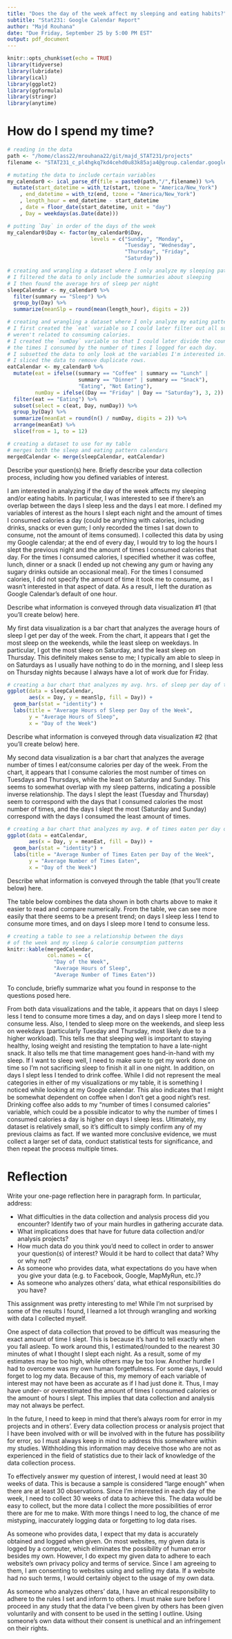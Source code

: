 ```yaml
---
title: "Does the day of the week affect my sleeping and eating habits?"
subtitle: "Stat231: Google Calendar Report"
author: "Majd Rouhana"
date: "Due Friday, September 25 by 5:00 PM EST"
output: pdf_document
---
```


```r
knitr::opts_chunk$set(echo = TRUE)
library(tidyverse)
library(lubridate)
library(ical)
library(ggplot2)
library(ggformula)
library(stringr)
library(anytime)
```

# How do I spend my time?

```r
# reading in the data
path <- "/home/class22/mrouhana22/git/majd_STAT231/projects"
filename <- "STAT231_c_pl4hgkq7kd4cehd0u83k85aja4@group.calendar.google.com.ics"

# mutating the data to include certain variables
my_calendar0 <- ical_parse_df(file = paste0(path,"/",filename)) %>%
  mutate(start_datetime = with_tz(start, tzone = "America/New_York")
    , end_datetime = with_tz(end, tzone = "America/New_York")
    , length_hour = end_datetime - start_datetime
    , date = floor_date(start_datetime, unit = "day")
    , Day = weekdays(as.Date(date)))

# putting `Day` in order of the days of the week
my_calendar0$Day <- factor(my_calendar0$Day, 
                           levels = c("Sunday", "Monday",
                                      "Tuesday", "Wednesday",
                                      "Thursday", "Friday",
                                      "Saturday"))

# creating and wrangling a dataset where I only analyze my sleeping patterns
# I filtered the data to only include the summaries about sleeping
# I then found the average hrs of sleep per night
sleepCalendar <- my_calendar0 %>%
  filter(summary == "Sleep") %>%
  group_by(Day) %>%
  summarize(meanSlp = round(mean(length_hour), digits = 2))

# creating and wrangling a dataset where I only analyze my eating patterns
# I first created the `eat` variable so I could later filter out all summaries that
# weren't related to consuming calories.
# I created the `numDay` variable so that I could later divide the counts of
# the times I consumed by the number of times I logged for each day.
# I subsetted the data to only look at the variables I'm interested in.
# I sliced the data to remove duplicate rows.
eatCalendar <- my_calendar0 %>%
  mutate(eat = ifelse((summary == "Coffee" | summary == "Lunch" |
                       summary == "Dinner" | summary == "Snack"),
                       "Eating", "Not Eating"),
         numDay = ifelse((Day == "Friday" | Day == "Saturday"), 3, 2)) %>%
  filter(eat == "Eating") %>%
  subset(select = c(eat, Day, numDay)) %>%
  group_by(Day) %>%
  summarize(meanEat = round(n() / numDay, digits = 2)) %>%
  arrange(meanEat) %>%
  slice(from = 1, to = 12)

# creating a dataset to use for my table
# merges both the sleep and eating pattern calendars
mergedCalendar <- merge(sleepCalendar, eatCalendar)
```

Describe your question(s) here.  Briefly describe your data collection process, including how you defined variables of interest.

I am interested in analyzing if the day of the week affects my sleeping and/or eating habits. In particular, I was interested to see if there's an overlap between the days I sleep less and the days I eat more. I defined my variables of interest as the hours I slept each night and the amount of times I consumed calories a day (could be anything with calories, including drinks, snacks or even gum; I only recorded the times I sat down to consume, not the amount of items consumed). I collected this data by using my Google calendar; at the end of every day, I would try to log the hours I slept the previous night and the amount of times I consumed calories that day. For the times I consumed calories, I specified whether it was coffee, lunch, dinner or a snack (I ended up not chewing any gum or having any sugary drinks outside an occasional meal). For the times I consumed calories, I did not specify the amount of time it took me to consume, as I wasn't interested in that aspect of data. As a result, I left the duration as Google Calendar's default of one hour.




Describe what information is conveyed through data visualization #1 (that you'll create below) here.

My first data visualization is a bar chart that analyzes the average hours of sleep I get per day of the week. From the chart, it appears that I get the most sleep on the weekends, while the least sleep on weekdays. In particular, I got the most sleep on Saturday, and the least sleep on Thursday. This definitely makes sense to me; I typically am able to sleep in on Saturdays as I usually have nothing to do in the morning, and I sleep less on Thursday nights because I always have a lot of work due for Friday. 

```r
# creating a bar chart that analyzes my avg. hrs. of sleep per day of the week
ggplot(data = sleepCalendar,
       aes(x = Day, y = meanSlp, fill = Day)) +
  geom_bar(stat = "identity") +
  labs(title = "Average Hours of Sleep per Day of the Week",
       y = "Average Hours of Sleep",
       x = "Day of the Week")
```




Describe what information is conveyed through data visualization #2 (that you'll create below) here.

My second data visualization is a bar chart that analyzes the average number of times I eat/consume calories per day of the week. From the chart, it appears that I consume calories the most number of times on Tuesdays and Thursdays, while the least on Saturday and Sunday. This seems to somewhat overlap with my sleep patterns, indicating a possible inverse relationship. The days I slept the least (Tuesday and Thursday) seem to correspond with the days that I consumed calories the most number of times, and the days I slept the most (Saturday and Sunday) correspond with the days I consumed the least amount of times.

```r
# creating a bar chart that analyzes my avg. # of times eaten per day of the week
ggplot(data = eatCalendar,
       aes(x = Day, y = meanEat, fill = Day)) +
  geom_bar(stat = "identity") +
  labs(title = "Average Number of Times Eaten per Day of the Week",
       y = "Average Number of Times Eaten",
       x = "Day of the Week")
```




Describe what information is conveyed through the table (that you'll create below) here.

The table below combines the data shown in both charts above to make it easier to read and compare numerically. From the table, we can see more easily that there seems to be a present trend; on days I sleep less I tend to consume more times, and on days I sleep more I tend to consume less.

```r
# creating a table to see a relationship between the days
# of the week and my sleep & calorie consumption patterns
knitr::kable(mergedCalendar,
             col.names = c(
               "Day of the Week",
               "Average Hours of Sleep",
               "Average Number of Times Eaten"))
```

To conclude, briefly summarize what you found in response to the questions posed here.

From both data visualizations and the table, it appears that on days I sleep less I tend to consume more times a day, and on days I sleep more I tend to consume less. Also, I tended to sleep more on the weekends, and sleep less on weekdays (particularly Tuesday and Thursday, most likely due to a higher workload). This tells me that sleeping well is important to staying healthy, losing weight and resisting the temptation to have a late-night snack. It also tells me that time management goes hand-in-hand with my sleep. If I want to sleep well, I need to make sure to get my work done on time so I'm not sacrificing sleep to finish it all in one night. In addition, on days I slept less I tended to drink coffee. While I did not represent the meal categories in either of my visualizations or my table, it is something I noticed while looking at my Google calendar. This also indicates that I might be somewhat dependent on coffee when I don't get a good night's rest. Drinking coffee also adds to my "number of times I consumed calories" variable, which could be a possible indicator to why the number of times I consumed calories a day is higher on days I sleep less. Ultimately, my dataset is relatively small, so it's difficult to simply confirm any of my previous claims as fact. If we wanted more conclusive evidence, we must collect a larger set of data, conduct statistical tests for significance, and then repeat the process multiple times.

\newpage
# Reflection

Write your one-page reflection here in paragraph form.  In particular, address:

- What difficulties in the data collection and analysis process did you encounter?  Identify two of your main hurdles in gathering accurate data.
- What implications does that have for future data collection and/or analysis projects? 
- How much data do you think you'd need to collect in order to answer your question(s) of interest? Would it be hard to collect that data? Why or why not?
- As someone who provides data, what expectations do you have when you give your data (e.g. to Facebook, Google, MapMyRun, etc.)?  
- As someone who analyzes others' data, what ethical responsibilities do you have?

This assignment was pretty interesting to me! While I'm not surprised by some of the results I found, I learned a lot through wrangling and working with data I collected myself.

One aspect of data collection that proved to be difficult was measuring the exact amount of time I slept. This is because it's hard to tell exactly when you fall asleep. To work around this, I estimated/rounded to the nearest 30 minutes of what I thought I slept each night. As a result, some of my estimates may be too high, while others may be too low. Another hurdle I had to overcome was my own human forgetfulness. For some days, I would forget to log my data. Because of this, my memory of each variable of interest may not have been as accurate as if I had just done it. Thus, I may have under- or overestimated the amount of times I consumed calories or the amount of hours I slept. This implies that data collection and analysis may not always be perfect.

In the future, I need to keep in mind that there's always room for error in my projects and in others'. Every data collection process or analysis project that I have been involved with or will be involved with in the future has possibility for error, so I must always keep in mind to address this somewhere within my studies. Withholding this information may deceive those who are not as experienced in the field of statistics due to their lack of knowledge of the data collection process.

To effectively answer my question of interest, I would need at least 30 weeks of data. This is because a sample is considered "large enough" when there are at least 30 observations. Since I'm interested in each day of the week, I need to collect 30 weeks of data to achieve this. The data would be easy to collect, but the more data I collect the more possibilities of error there are for me to make. With more things I need to log, the chance of me mistyping, inaccurately logging data or forgetting to log data rises.

As someone who provides data, I expect that my data is accurately obtained and logged when given. On most websites, my given data is logged by a computer, which eliminates the possibility of human error besides my own. However, I do expect my given data to adhere to each website's own privacy policy and terms of service. Since I am agreeing to them, I am consenting to websites using and selling my data. If a website had no such terms, I would certainly object to the usage of my own data.

As someone who analyzes others' data, I have an ethical responsibility to adhere to the rules I set and inform to others. I must make sure before I proceed in any study that the data I've been given by others has been given voluntarily and with consent to be used in the setting I outline. Using someone's own data without their consent is unethical and an infringement on their rights.

